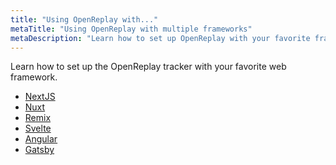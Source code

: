 ```yaml
---
title: "Using OpenReplay with..."
metaTitle: "Using OpenReplay with multiple frameworks"
metaDescription: "Learn how to set up OpenReplay with your favorite framework"
---
```


Learn how to set up the OpenReplay tracker with your favorite web framework.

- [NextJS](next)
- [Nuxt](nuxt)
- [Remix](remix)
- [Svelte](svelte)
- [Angular](angular)
- [Gatsby](gatsby)
